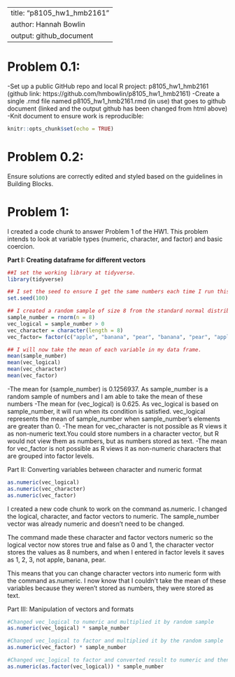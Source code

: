 --------------------------------------------------------------------------------
title: "p8105_hw1_hmb2161"
author: Hannah Bowlin
output: github_document
--------------------------------------------------------------------------------

# Problem 0.1:

-Set up a public GitHub repo and local R project: p8105_hw1_hmb2161 (github link: https://github.com/hmbowlin/p8105_hw1_hmb2161) 
-Create a single .rmd file named p8105_hw1_hmb2161.rmd (in use) that goes to github document (linked and the output github has been changed from html above)
-Knit document to ensure work is reproducible:

```r
knitr::opts_chunk$set(echo = TRUE)
```

# Problem 0.2:

Ensure solutions are correctly edited and styled based on the guidelines in Building Blocks.

# Problem 1:

I created a code chunk to answer Problem 1 of the HW1. This problem intends to look at variable types (numeric, character, and factor) and basic coercion.

**Part I: Creating dataframe for different vectors** 
```r
##I set the working library at tidyverse.
library(tidyverse)

## I set the seed to ensure I get the same numbers each time I run this code.
set.seed(100)

## I created a random sample of size 8 from the standard normal distribution, a logical vector showing if the elements in the sample are greater than zero (it will return "false" if it doesn't satisfy this condition), a character vector that is 8 elements long with three different factors apple, pear, and banana.
sample_number = rnorm(n = 8)
vec_logical = sample_number > 0
vec_character = character(length = 8)
vec_factor= factor(c("apple", "banana", "pear", "banana", "pear", "apple", "apple", "pear"))

## I will now take the mean of each variable in my data frame. 
mean(sample_number)
mean(vec_logical)
mean(vec_character)
mean(vec_factor)
```
-The mean for (sample_number) is 0.1256937. As sample_number is a random sample of numbers and I am able to take the mean of these numbers
-The mean for (vec_logical) is 0.625. As vec_logical is based on sample_number, it will run when its condition is satisfied. vec_logical represents the mean of sample_number when sample_number's elements are greater than 0.
-The mean for vec_character is not possible as R views it as non-numeric text.You could store numbers in a character vector, but R would not view them as numbers, but as numbers stored as text.
-The mean for vec_factor is not possible as R views it as non-numeric characters that are grouped into factor levels.

Part II: Converting variables between character and numeric format
```r
as.numeric(vec_logical)
as.numeric(vec_character)
as.numeric(vec_factor)
```
I created a new code chunk to work on the command as.numeric. I changed the logical, character, and factor vectors to numeric. The sample_number vector was already numeric and doesn't need to be changed. 

The command made these character and factor vectors numeric so the logical vector now stores true and false as 0 and 1, the character vector stores the values as 8 numbers, and when I entered in factor levels it saves as 1, 2, 3, not apple, banana, pear.

This means that you can change character vectors into numeric form with the command as.numeric. I now know that I couldn't take the mean of these variables because they weren't stored as numbers, they were stored as text.

Part III: Manipulation of vectors and formats
```r
#Changed vec_logical to numeric and multiplied it by random sample
as.numeric(vec_logical) * sample_number 

#Changed vec_logical to factor and multiplied it by the random sample
as.numeric(vec_factor) * sample_number

#Changed vec_logical to factor and converted result to numeric and then multipled it by the random sample
as.numeric(as.factor(vec_logical)) * sample_number
```

